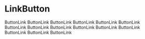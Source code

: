 
<Meta title="LinkButton" component={LinkButton} />

# LinkButton

<Story name="LinkButton">
  <div
    style={{
      display: "flex",
      flexDirection: "column",
      gap: "30px",
      marginTop: "40px"
    }}
  >
    <LinkButton>ButtonLink</LinkButton>
    <LinkButton>ButtonLink ButtonLink</LinkButton>
    <LinkButton>ButtonLink ButtonLink ButtonLink</LinkButton>
    <LinkButton>ButtonLink ButtonLink ButtonLink ButtonLink</LinkButton>
    <LinkButton>
      ButtonLink ButtonLink ButtonLink ButtonLink ButtonLink
    </LinkButton>
  </div>
</Story>
